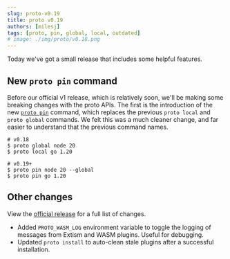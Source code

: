 ```yaml
---
slug: proto-v0.19
title: proto v0.19
authors: [milesj]
tags: [proto, pin, global, local, outdated]
# image: ./img/proto/v0.18.png
---
```


Today we've got a small release that includes some helpful features.

<!--truncate-->

## New `proto pin` command

Before our official v1 release, which is relatively soon, we'll be making some breaking changes with
the proto APIs. The first is the introduction of the new [`proto pin`](/docs/proto/commands/pin)
command, which replaces the previous `proto local` and `proto global` commands. We felt this was a
much cleaner change, and far easier to understand that the previous command names.

```shell
# v0.18
$ proto global node 20
$ proto local go 1.20

# v0.19+
$ proto pin node 20 --global
$ proto pin go 1.20
```

## Other changes

View the [official release](https://github.com/moonrepo/proto/releases/tag/v0.19.0) for a full list
of changes.

- Added `PROTO_WASM_LOG` environment variable to toggle the logging of messages from Extism and WASM
  plugins. Useful for debugging.
- Updated `proto install` to auto-clean stale plugins after a successful installation.
